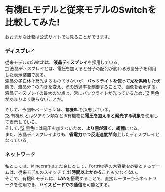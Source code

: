 # 有機ELモデルと従来モデルのSwitchを比較してみた!

おおまかな比較は[公式サイト](https://www.nintendo.co.jp/hardware/switch/compare/index.html)でも見ることができます。

### ディスプレイ
従来モデルのSwitchは、**液晶ディスプレイ**を採用している。  
[”1](https://www.weblio.jp/content/%E6%B6%B2%E6%99%B6%E3%83%87%E3%82%A3%E3%82%B9%E3%83%97%E3%83%AC%E3%82%A4) 液晶ディスプレイとは、電圧を加えると分子の配列が変わる液晶分子を利用した表示装置である。  
液晶分子自体は発光するものではないが、**バックライトを使って光を供給した**状態で、液晶分子の向きを変え、光の透過率を制御することで、画像を表示する。  
液晶ディスプレイの最大の欠点は、常にバックライトが光っているため、[”2](https://www.youtube.com/watch?v=DS_S5fHRAHI) 黒色があまりよく映らないことだ。  

そして、今回新バージョンは、**有機EL**を採用している。  
[”3](https://www.weblio.jp/content/%E6%9C%89%E6%A9%9FEL) 有機ELとはジアミン類などの有機物に**電圧を加えると発光する現象**を使用して表示している。  
そして、[”2](https://www.youtube.com/watch?v=DS_S5fHRAHI) 黒色には電圧を加えないため、**より黒が濃く**、**綺麗**になる。  
また、液晶ディスプレイよりも、**省電力**かつ**反応速度が向上**したディスプレイとなっている。

### ネットワーク
私としては、Minecraftはまだ良しとして、Fortnite等の大容量を必要とするゲームは、従来モデルのスイッチでは**1時間以上かかる**ことも少なくない。  
そこで、有機ELモデルは、**LAN**を搭載することで、直接ルーターからネットワークを使用でき、**ハイスピードでの通信**を可能とする。
